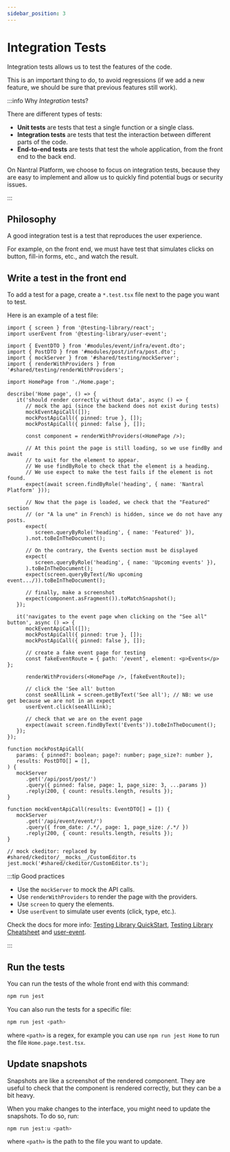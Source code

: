 ```yaml
---
sidebar_position: 3
---
```


# Integration Tests

Integration tests allows us to test the features of the code.

This is an important thing to do, to avoid regressions (if we add a new feature,
we should be sure that previous features still work).

:::info Why _Integration_ tests?

There are different types of tests:

-  **Unit tests** are tests that test a single function or a single class.
-  **Integration tests** are tests that test the interaction between different parts of the code.
-  **End-to-end tests** are tests that test the whole application, from the front end to the back end.

On Nantral Platform, we choose to focus on integration tests, because they
are easy to implement and allow us to quickly find potential bugs or security
issues.

:::

## Philosophy

A good integration test is a test that reproduces the user experience.

For example, on the front end, we must have test that simulates clicks on button,
fill-in forms, etc., and watch the result.

## Write a test in the front end

To add a test for a page, create a `*.test.tsx` file next to the page you want to test.

Here is an example of a test file:

```tsx title="Home.page.test.tsx"
import { screen } from '@testing-library/react';
import userEvent from '@testing-library/user-event';

import { EventDTO } from '#modules/event/infra/event.dto';
import { PostDTO } from '#modules/post/infra/post.dto';
import { mockServer } from '#shared/testing/mockServer';
import { renderWithProviders } from '#shared/testing/renderWithProviders';

import HomePage from './Home.page';

describe('Home page', () => {
   it('should render correctly without data', async () => {
      // mock the api (since the backend does not exist during tests)
      mockEventApiCall([]);
      mockPostApiCall({ pinned: true }, []);
      mockPostApiCall({ pinned: false }, []);

      const component = renderWithProviders(<HomePage />);

      // At this point the page is still loading, so we use findBy and await
      // to wait for the element to appear.
      // We use findByRole to check that the element is a heading.
      // We use expect to make the test fails if the element is not found.
      expect(await screen.findByRole('heading', { name: 'Nantral Platform' }));

      // Now that the page is loaded, we check that the "Featured" section
      // (or "A la une" in French) is hidden, since we do not have any posts.
      expect(
         screen.queryByRole('heading', { name: 'Featured' }),
      ).not.toBeInTheDocument();

      // On the contrary, the Events section must be displayed
      expect(
         screen.queryByRole('heading', { name: 'Upcoming events' }),
      ).toBeInTheDocument();
      expect(screen.queryByText(/No upcoming event.../)).toBeInTheDocument();

      // finally, make a screenshot
      expect(component.asFragment()).toMatchSnapshot();
   });

   it('navigates to the event page when clicking on the "See all" button', async () => {
      mockEventApiCall([]);
      mockPostApiCall({ pinned: true }, []);
      mockPostApiCall({ pinned: false }, []);

      // create a fake event page for testing
      const fakeEventRoute = { path: '/event', element: <p>Events</p> };

      renderWithProviders(<HomePage />, [fakeEventRoute]);

      // click the 'See all' button
      const seeAllLink = screen.getByText('See all'); // NB: we use get because we are not in an expect
      userEvent.click(seeAllLink);

      // check that we are on the event page
      expect(await screen.findByText('Events')).toBeInTheDocument();
   });
});

function mockPostApiCall(
   params: { pinned?: boolean; page?: number; page_size?: number },
   results: PostDTO[] = [],
) {
   mockServer
      .get('/api/post/post/')
      .query({ pinned: false, page: 1, page_size: 3, ...params })
      .reply(200, { count: results.length, results });
}

function mockEventApiCall(results: EventDTO[] = []) {
   mockServer
      .get('/api/event/event/')
      .query({ from_date: /.*/, page: 1, page_size: /.*/ })
      .reply(200, { count: results.length, results });
}

// mock ckeditor: replaced by #shared/ckeditor/__mocks__/CustomEditor.ts
jest.mock('#shared/ckeditor/CustomEditor.ts');
```

:::tip Good practices

-  Use the `mockServer` to mock the API calls.
-  Use `renderWithProviders` to render the page with the providers.
-  Use `screen` to query the elements.
-  Use `userEvent` to simulate user events (click, type, etc.).

Check the docs for more info:
[Testing Library QuickStart](https://testing-library.com/docs/react-testing-library/example-intro),
[Testing Library Cheatsheet](https://testing-library.com/docs/react-testing-library/cheatsheet)
and [user-event](https://testing-library.com/docs/ecosystem-user-event/).

:::

## Run the tests

You can run the tests of the whole front end with this command:

```bash
npm run jest
```

You can also run the tests for a specific file:

```bash
npm run jest <path>
```

where `<path>` is a regex, for example you can use `npm run jest Home` to run
the file `Home.page.test.tsx`.

## Update snapshots

Snapshots are like a screenshot of the rendered component. They are useful to
check that the component is rendered correctly, but they can be a bit heavy.

When you make changes to the interface, you might need to update the snapshots.
To do so, run:

```bash
npm run jest:u <path>
```

where `<path>` is the path to the file you want to update.
